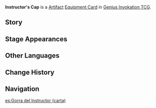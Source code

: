{{About|the [[Genius Invokation TCG]] Equipment Card|the [[Artifact]]|Instructor's Cap}}
{{Genius Invokation TCG Infobox
|title     = Instructor's Cap
|id        = 312005
|image     = Instructor's Cap Equipment Card.png
|type      = Equipment Card
|group     = Artifact
|effect    = '''After a character triggers an Elemental Reaction:''' Create 1 Elemental Die that matches this Character's Elemental Type. (Max 3 times per Round)
|unaligned = 2
|source1   = {{Sold By}}
}}
'''Instructor's Cap''' is a [[Artifact Card|Artifact]] [[Equipment Card]] in [[Genius Invokation TCG]].

==Story==
{{Description|"I don't have the talent to command an army as its general, nor am I qualified for anything beyond being a soldier."<br />"All I can do is to be a strict instructor to these children, so that they might survive on the battlefield a bit longer."|title=Pre-Prepared: Instructor's Cap}}

==Stage Appearances==
{{Genius Invokation TCG Stage Appearances}}

==Other Languages==
{{Transclude|Instructor's Cap|Other Languages}}

==Change History==
{{Change History|3.3}}

==Navigation==
{{Genius Invokation TCG Navbox|Equipment Card}}

[[es:Gorra del Instructor (carta)]]